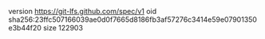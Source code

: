 version https://git-lfs.github.com/spec/v1
oid sha256:23ffc507166039ae0d0f7665d8186fb3af57276c3414e59e07901350e3b44f20
size 122903
